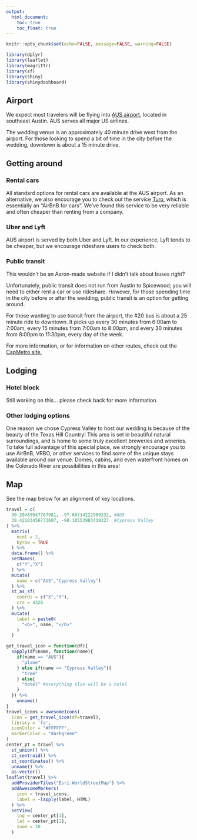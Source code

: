 ```yaml
---
output: 
  html_document:
    toc: true
    toc_float: true
---
```


```r
knitr::opts_chunk$set(echo=FALSE, message=FALSE, warning=FALSE)

library(dplyr)
library(leaflet)
library(magrittr)
library(sf)
library(shiny)
library(shinydashboard)
```

## Airport

We expect most travelers will be flying into [AUS airport](https://www.austintexas.gov/airport), located in southeast Austin. AUS serves all major US airlines. 

The wedding venue is an approximately 40 minute drive west from the airport. For those looking to spend a bit of time in the city before the wedding, downtown is about a 15 minute drive.

## Getting around

### Rental cars

All standard options for rental cars are available at the AUS airport. As an alternative, we also encourage you to check out the service [Turo](https://www.turo.com), which is essentially an "AirBnB for cars". We've found this service to be very reliable and often cheaper than renting from a company.

### Uber and Lyft

AUS airport is served by both Uber and Lyft. In our experience, Lyft tends to be cheaper, but we encourage rideshare users to check both.

### Public transit

This wouldn't be an Aaron-made website if I didn't talk about buses right?

Unfortunately, public transit does not run from Austin to Spicewood; you will need to either rent a car or use rideshare. However, for those spending time in the city before or after the wedding, public transit is an option for getting around. 

For those wanting to use transit from the airport, the #20 bus is about a 25 minute ride to downtown. It picks up every 30 minutes from 6:00am to 7:00am, every 15 minutes from 7:00am to 8:00pm, and every 30 minutes from 8:00pm to 11:30pm, every day of the week.

For more information, or for information on other routes, check out the [CapMetro site.](https://www.capmetro.org/)

## Lodging

### Hotel block

Still working on this... please check back for more information.

### Other lodging options

One reason we chose Cypress Valley to host our wedding is because of the beauty of the Texas Hill Country! This area is set in beautiful natural surroundings, and is home to some truly excellent breweries and wineries. To take full advantage of this special place, we strongly encourage you to use AirBnB, VRBO, or other services to find some of the unique stays available around our venue. Domes, cabins, and even waterfront homes on the Colorado River are possibilities in this area!

## Map

See the map below for an alignment of key locations.

```r
travel = c(
  30.20489947767981, -97.66714222969232, #AUS
  30.42103456773607, -98.10553983419227  #Cypress Valley
) %>%
  matrix(
    ncol = 2,
    byrow = TRUE
  ) %>%
  data.frame() %>%
  setNames(
    c("Y","X")
  ) %>%
  mutate(
    name = c("AUS","Cypress Valley")
  ) %>%
  st_as_sf(
    coords = c("X","Y"),
    crs = 4326
  ) %>%
  mutate(
    label = paste0(
      "<b>", name, "</b>" 
    )
  )
```

```r
get_travel_icon = function(df){
  sapply(df$name, function(name){
    if(name == "AUS"){
      "plane"
    } else if(name == "Cypress Valley"){
      "tree"
    } else{
      "hotel" #everything else will be a hotel
    }
  }) %>%
    unname()
}
travel_icons = awesomeIcons(
  icon = get_travel_icon(df=travel),
  library = 'fa',
  iconColor = "#FFFFFF",
  markerColor = "darkgreen"
)
center_pt = travel %>%
  st_union() %>%
  st_centroid() %>%
  st_coordinates() %>%
  unname() %>%
  as.vector()
leaflet(travel) %>%
  addProviderTiles("Esri.WorldStreetMap") %>%
  addAwesomeMarkers(
    icon = travel_icons,
    label = ~lapply(label, HTML)
  ) %>%
  setView(
    lng = center_pt[1],
    lat = center_pt[2],
    zoom = 10
  )
```
